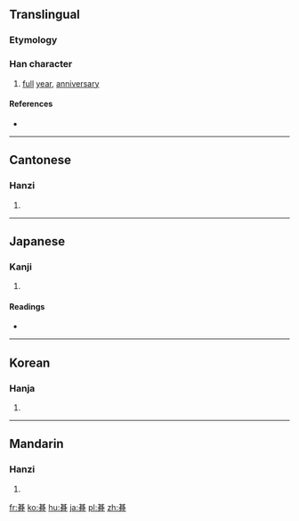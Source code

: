 {{also|期}}
==Translingual==
===Etymology===
{{Han compound|其|月}}

===Han character===
{{Han char|rn=74|rad=月|as=08|sn=12|four=|canj=廿金月 (TCB), X廿金月 (XTCB)|ids=⿱[[其]][[月]]}}

# [[full]] [[year]], [[anniversary]]

====References====
* {{Han ref|kx=0506.070|dkj=14377|dj=0887.030|hdz=32084.010|uh=671E|ud=26398}}

----

==Cantonese==

===Hanzi===
{{yue-hanzi|jyut=[[gei1]]|y=gei1}}

# {{defn|lang=yue|sort=月08}}

----

==Japanese==

===Kanji===
{{ja-kanji|grade=|rs=月08}}

# {{defn|lang=ja|sort=月08}}

====Readings====
* {{ja-readings|on=[[き]] (ki)|kun=[[とき]] (toki)}}

----

==Korean==

===Hanja===
{{ko-hanja|hangeul=기|eumhun=|rv=gi|mr=ki|y=ki}}

# {{defn|lang=ko|sort=月08}}

----

==Mandarin==

===Hanzi===
{{cmn-hanzi|pin=[[jī]] ([[ji1]]), [[qí]] ([[qi2]])|wg=chi<sup>1</sup>, ch'i<sup>2</sup>}}

# {{defn|lang=cmn|sort=月08}}

[[fr:朞]]
[[ko:朞]]
[[hu:朞]]
[[ja:朞]]
[[pl:朞]]
[[zh:朞]]